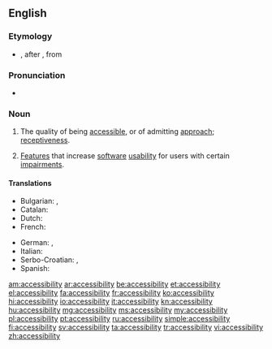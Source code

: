 ==English==
{{wikipedia}}

===Etymology===
* {{suffix|accessible|ity}}, after {{etyl|LL.|en}} {{term|accessibilitas|lang=la}}, from {{etyl|la|en}} {{term|accessibilis|lang=la}}
 
===Pronunciation===
* {{a|US}} {{IPA|/æk.ˌsɛs.ə.ˈbɪl.ət.i/}}

===Noun===
{{en-noun|-}}

# The quality of being [[accessible]], or of admitting [[approach]]; [[receptiveness]].
# {{context|computing|lang=en}} [[feature|Feature]]s that increase [[software]] [[usability]] for users with certain [[impairment]]s.

====Translations====
{{trans-top|the quality of being accessible, or of admitting approach}}
* Bulgarian: {{t+|bg|достъпност}}, {{t|bg|достижимост}}
* Catalan: {{t|ca|accessibilitat|f}}
* Dutch: {{t+|nl|toegankelijkheid|f}}
* French: {{t+|fr|accessibilité|f}}
{{trans-mid}}
* German: {{t|de|Zugänglichkeit|f}}, {{t+|de|Barrierefreiheit|f}}
* Italian: {{t|it|accessibilità|f}}
* Serbo-Croatian: {{t|sh|dostupnost}}, {{t|sh|pristupačnost}}
* Spanish: {{t+|es|accesibilidad|f}}
{{trans-bottom}}

[[am:accessibility]]
[[ar:accessibility]]
[[be:accessibility]]
[[et:accessibility]]
[[el:accessibility]]
[[fa:accessibility]]
[[fr:accessibility]]
[[ko:accessibility]]
[[hi:accessibility]]
[[io:accessibility]]
[[it:accessibility]]
[[kn:accessibility]]
[[hu:accessibility]]
[[mg:accessibility]]
[[ms:accessibility]]
[[my:accessibility]]
[[pl:accessibility]]
[[pt:accessibility]]
[[ru:accessibility]]
[[simple:accessibility]]
[[fi:accessibility]]
[[sv:accessibility]]
[[ta:accessibility]]
[[tr:accessibility]]
[[vi:accessibility]]
[[zh:accessibility]]